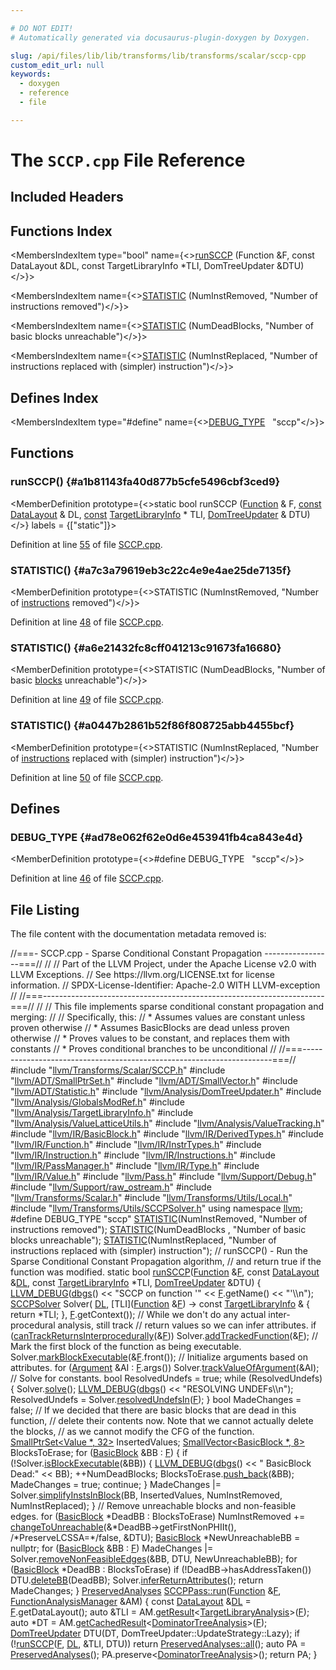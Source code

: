 ```yaml
---

# DO NOT EDIT!
# Automatically generated via docusaurus-plugin-doxygen by Doxygen.

slug: /api/files/lib/lib/transforms/lib/transforms/scalar/sccp-cpp
custom_edit_url: null
keywords:
  - doxygen
  - reference
  - file

---
```





# The `SCCP.cpp` File Reference

<DoxygenPage pluginConfig={pluginConfig}>



## Included Headers

<IncludesList>
<IncludesListItem
  filePath="llvm/Transforms/Scalar/SCCP.h"
  permalink="/docs/api/files/include/include/llvm/include/llvm/transforms/include/llvm/transforms/scalar/sccp-h"
  isLocal="true" />
<IncludesListItem
  filePath="llvm/ADT/SmallPtrSet.h"
  permalink="/docs/api/files/include/include/llvm/include/llvm/adt/smallptrset-h"
  isLocal="true" />
<IncludesListItem
  filePath="llvm/ADT/SmallVector.h"
  permalink="/docs/api/files/include/include/llvm/include/llvm/adt/smallvector-h"
  isLocal="true" />
<IncludesListItem
  filePath="llvm/ADT/Statistic.h"
  permalink="/docs/api/files/include/include/llvm/include/llvm/adt/statistic-h"
  isLocal="true" />
<IncludesListItem
  filePath="llvm/Analysis/DomTreeUpdater.h"
  permalink="/docs/api/files/include/include/llvm/include/llvm/analysis/domtreeupdater-h"
  isLocal="true" />
<IncludesListItem
  filePath="llvm/Analysis/GlobalsModRef.h"
  permalink="/docs/api/files/include/include/llvm/include/llvm/analysis/globalsmodref-h"
  isLocal="true" />
<IncludesListItem
  filePath="llvm/Analysis/TargetLibraryInfo.h"
  permalink="/docs/api/files/include/include/llvm/include/llvm/analysis/targetlibraryinfo-h"
  isLocal="true" />
<IncludesListItem
  filePath="llvm/Analysis/ValueLatticeUtils.h"
  permalink="/docs/api/files/include/include/llvm/include/llvm/analysis/valuelatticeutils-h"
  isLocal="true" />
<IncludesListItem
  filePath="llvm/Analysis/ValueTracking.h"
  permalink="/docs/api/files/include/include/llvm/include/llvm/analysis/valuetracking-h"
  isLocal="true" />
<IncludesListItem
  filePath="llvm/IR/BasicBlock.h"
  permalink="/docs/api/files/include/include/llvm/include/llvm/ir/basicblock-h"
  isLocal="true" />
<IncludesListItem
  filePath="llvm/IR/DerivedTypes.h"
  permalink="/docs/api/files/include/include/llvm/include/llvm/ir/derivedtypes-h"
  isLocal="true" />
<IncludesListItem
  filePath="llvm/IR/Function.h"
  permalink="/docs/api/files/include/include/llvm/include/llvm/ir/function-h"
  isLocal="true" />
<IncludesListItem
  filePath="llvm/IR/InstrTypes.h"
  permalink="/docs/api/files/include/include/llvm/include/llvm/ir/instrtypes-h"
  isLocal="true" />
<IncludesListItem
  filePath="llvm/IR/Instruction.h"
  permalink="/docs/api/files/include/include/llvm/include/llvm/ir/instruction-h"
  isLocal="true" />
<IncludesListItem
  filePath="llvm/IR/Instructions.h"
  permalink="/docs/api/files/include/include/llvm/include/llvm/ir/instructions-h"
  isLocal="true" />
<IncludesListItem
  filePath="llvm/IR/PassManager.h"
  permalink="/docs/api/files/include/include/llvm/include/llvm/ir/passmanager-h"
  isLocal="true" />
<IncludesListItem
  filePath="llvm/IR/Type.h"
  permalink="/docs/api/files/include/include/llvm/include/llvm/ir/type-h"
  isLocal="true" />
<IncludesListItem
  filePath="llvm/IR/Value.h"
  permalink="/docs/api/files/include/include/llvm/include/llvm/ir/value-h"
  isLocal="true" />
<IncludesListItem
  filePath="llvm/Pass.h"
  permalink="/docs/api/files/include/include/llvm/pass-h"
  isLocal="true" />
<IncludesListItem
  filePath="llvm/Support/Debug.h"
  permalink="/docs/api/files/include/include/llvm/include/llvm/support/debug-h"
  isLocal="true" />
<IncludesListItem
  filePath="llvm/Support/raw_ostream.h"
  permalink="/docs/api/files/include/include/llvm/include/llvm/support/raw-ostream-h"
  isLocal="true" />
<IncludesListItem
  filePath="llvm/Transforms/Scalar.h"
  permalink="/docs/api/files/include/include/llvm/include/llvm/transforms/scalar-h"
  isLocal="true" />
<IncludesListItem
  filePath="llvm/Transforms/Utils/Local.h"
  permalink="/docs/api/files/include/include/llvm/include/llvm/transforms/include/llvm/transforms/utils/local-h"
  isLocal="true" />
<IncludesListItem
  filePath="llvm/Transforms/Utils/SCCPSolver.h"
  permalink="/docs/api/files/include/include/llvm/include/llvm/transforms/include/llvm/transforms/utils/sccpsolver-h"
  isLocal="true" />
</IncludesList>

## Functions Index

<MembersIndex>

<MembersIndexItem
  type="bool"
  name={<><a href="#a1b81143fa40d877b5cfe5496cbf3ced9">runSCCP</a> (Function &amp;F, const DataLayout &amp;DL, const TargetLibraryInfo &#42;TLI, DomTreeUpdater &amp;DTU)</>}>
</MembersIndexItem>

<MembersIndexItem
  name={<><a href="#a7c3a79619eb3c22c4e9e4ae25de7135f">STATISTIC</a> (NumInstRemoved, &quot;Number of instructions removed&quot;)</>}>
</MembersIndexItem>

<MembersIndexItem
  name={<><a href="#a6e21432fc8cff041213c91673fa16680">STATISTIC</a> (NumDeadBlocks, &quot;Number of basic blocks unreachable&quot;)</>}>
</MembersIndexItem>

<MembersIndexItem
  name={<><a href="#a0447b2861b52f86f808725abb4455bcf">STATISTIC</a> (NumInstReplaced, &quot;Number of instructions replaced with (simpler) instruction&quot;)</>}>
</MembersIndexItem>

</MembersIndex>

## Defines Index

<MembersIndex>

<MembersIndexItem
  type="#define"
  name={<><a href="#ad78e062f62e0d6e453941fb4ca843e4d">DEBUG&#95;TYPE</a>&nbsp;&nbsp;&nbsp;&quot;sccp&quot;</>}>
</MembersIndexItem>

</MembersIndex>


<SectionDefinition>

## Functions

### runSCCP() {#a1b81143fa40d877b5cfe5496cbf3ced9}

<MemberDefinition
  prototype={<>static bool runSCCP (<a href="/docs/api/classes/llvm/function">Function</a> &amp; F, <a href="/docs/api/files/lib/lib/target/lib/target/aarch64/aarch64promoteconstant-cpp/#a90f8350fecae261c25be85d38b451bff">const</a> <a href="/docs/api/classes/llvm/datalayout">DataLayout</a> &amp; DL, <a href="/docs/api/files/lib/lib/target/lib/target/aarch64/aarch64promoteconstant-cpp/#a90f8350fecae261c25be85d38b451bff">const</a> <a href="/docs/api/classes/llvm/targetlibraryinfo">TargetLibraryInfo</a> &#42; TLI, <a href="/docs/api/classes/llvm/domtreeupdater">DomTreeUpdater</a> &amp; DTU)</>}
  labels = {["static"]}>

Definition at line <a href="#l00055">55</a> of file <a href="/docs/api/files/lib/lib/transforms/lib/transforms/scalar/sccp-cpp">SCCP.cpp</a>.
</MemberDefinition>

### STATISTIC() {#a7c3a79619eb3c22c4e9e4ae25de7135f}

<MemberDefinition
  prototype={<>STATISTIC (NumInstRemoved, &quot;Number of <a href="/docs/api/files/lib/lib/codegen/atomicexpandpass-cpp/#a1bcc06b1cb86bd0ea08f33323190bdaa">instructions</a> removed&quot;)</>}>

Definition at line <a href="#l00048">48</a> of file <a href="/docs/api/files/lib/lib/transforms/lib/transforms/scalar/sccp-cpp">SCCP.cpp</a>.
</MemberDefinition>

### STATISTIC() {#a6e21432fc8cff041213c91673fa16680}

<MemberDefinition
  prototype={<>STATISTIC (NumDeadBlocks, &quot;Number of basic <a href="/docs/api/files/lib/lib/codegen/basicblocksections-cpp/#a6b480a971048f2d9cc342c18046d7774">blocks</a> unreachable&quot;)</>}>

Definition at line <a href="#l00049">49</a> of file <a href="/docs/api/files/lib/lib/transforms/lib/transforms/scalar/sccp-cpp">SCCP.cpp</a>.
</MemberDefinition>

### STATISTIC() {#a0447b2861b52f86f808725abb4455bcf}

<MemberDefinition
  prototype={<>STATISTIC (NumInstReplaced, &quot;Number of <a href="/docs/api/files/lib/lib/codegen/atomicexpandpass-cpp/#a1bcc06b1cb86bd0ea08f33323190bdaa">instructions</a> replaced with (simpler) instruction&quot;)</>}>

Definition at line <a href="#l00050">50</a> of file <a href="/docs/api/files/lib/lib/transforms/lib/transforms/scalar/sccp-cpp">SCCP.cpp</a>.
</MemberDefinition>

</SectionDefinition>

<SectionDefinition>

## Defines

### DEBUG&#95;TYPE {#ad78e062f62e0d6e453941fb4ca843e4d}

<MemberDefinition
  prototype={<>#define DEBUG&#95;TYPE&nbsp;&nbsp;&nbsp;&quot;sccp&quot;</>}>

Definition at line <a href="#l00046">46</a> of file <a href="/docs/api/files/lib/lib/transforms/lib/transforms/scalar/sccp-cpp">SCCP.cpp</a>.
</MemberDefinition>

</SectionDefinition>

## File Listing

The file content with the documentation metadata removed is:

<ProgramListing>

<Link id="l00001" /><CodeLine lineNumber="1"><span class="doxyHighlightComment">//===- SCCP.cpp - Sparse Conditional Constant Propagation -----------------===//</span></CodeLine>
<Link id="l00002" /><CodeLine lineNumber="2"><span class="doxyHighlightComment">//</span></CodeLine>
<Link id="l00003" /><CodeLine lineNumber="3"><span class="doxyHighlightComment">// Part of the LLVM Project, under the Apache License v2.0 with LLVM Exceptions.</span></CodeLine>
<Link id="l00004" /><CodeLine lineNumber="4"><span class="doxyHighlightComment">// See https://llvm.org/LICENSE.txt for license information.</span></CodeLine>
<Link id="l00005" /><CodeLine lineNumber="5"><span class="doxyHighlightComment">// SPDX-License-Identifier: Apache-2.0 WITH LLVM-exception</span></CodeLine>
<Link id="l00006" /><CodeLine lineNumber="6"><span class="doxyHighlightComment">//</span></CodeLine>
<Link id="l00007" /><CodeLine lineNumber="7"><span class="doxyHighlightComment">//===----------------------------------------------------------------------===//</span></CodeLine>
<Link id="l00008" /><CodeLine lineNumber="8"><span class="doxyHighlightComment">//</span></CodeLine>
<Link id="l00009" /><CodeLine lineNumber="9"><span class="doxyHighlightComment">// This file implements sparse conditional constant propagation and merging:</span></CodeLine>
<Link id="l00010" /><CodeLine lineNumber="10"><span class="doxyHighlightComment">//</span></CodeLine>
<Link id="l00011" /><CodeLine lineNumber="11"><span class="doxyHighlightComment">// Specifically, this:</span></CodeLine>
<Link id="l00012" /><CodeLine lineNumber="12"><span class="doxyHighlightComment">//   &#42; Assumes values are constant unless proven otherwise</span></CodeLine>
<Link id="l00013" /><CodeLine lineNumber="13"><span class="doxyHighlightComment">//   &#42; Assumes BasicBlocks are dead unless proven otherwise</span></CodeLine>
<Link id="l00014" /><CodeLine lineNumber="14"><span class="doxyHighlightComment">//   &#42; Proves values to be constant, and replaces them with constants</span></CodeLine>
<Link id="l00015" /><CodeLine lineNumber="15"><span class="doxyHighlightComment">//   &#42; Proves conditional branches to be unconditional</span></CodeLine>
<Link id="l00016" /><CodeLine lineNumber="16"><span class="doxyHighlightComment">//</span></CodeLine>
<Link id="l00017" /><CodeLine lineNumber="17"><span class="doxyHighlightComment">//===----------------------------------------------------------------------===//</span></CodeLine>
<Link id="l00018" /><CodeLine lineNumber="18"></CodeLine>
<Link id="l00019" /><CodeLine lineNumber="19"><span class="doxyHighlightPreprocessor">#include &quot;<a href="/docs/api/files/include/include/llvm/include/llvm/transforms/include/llvm/transforms/scalar/sccp-h">llvm/Transforms/Scalar/SCCP.h</a>&quot;</span></CodeLine>
<Link id="l00020" /><CodeLine lineNumber="20"><span class="doxyHighlightPreprocessor">#include &quot;<a href="/docs/api/files/include/include/llvm/include/llvm/adt/smallptrset-h">llvm/ADT/SmallPtrSet.h</a>&quot;</span></CodeLine>
<Link id="l00021" /><CodeLine lineNumber="21"><span class="doxyHighlightPreprocessor">#include &quot;<a href="/docs/api/files/include/include/llvm/include/llvm/adt/smallvector-h">llvm/ADT/SmallVector.h</a>&quot;</span></CodeLine>
<Link id="l00022" /><CodeLine lineNumber="22"><span class="doxyHighlightPreprocessor">#include &quot;<a href="/docs/api/files/include/include/llvm/include/llvm/adt/statistic-h">llvm/ADT/Statistic.h</a>&quot;</span></CodeLine>
<Link id="l00023" /><CodeLine lineNumber="23"><span class="doxyHighlightPreprocessor">#include &quot;<a href="/docs/api/files/include/include/llvm/include/llvm/analysis/domtreeupdater-h">llvm/Analysis/DomTreeUpdater.h</a>&quot;</span></CodeLine>
<Link id="l00024" /><CodeLine lineNumber="24"><span class="doxyHighlightPreprocessor">#include &quot;<a href="/docs/api/files/include/include/llvm/include/llvm/analysis/globalsmodref-h">llvm/Analysis/GlobalsModRef.h</a>&quot;</span></CodeLine>
<Link id="l00025" /><CodeLine lineNumber="25"><span class="doxyHighlightPreprocessor">#include &quot;<a href="/docs/api/files/include/include/llvm/include/llvm/analysis/targetlibraryinfo-h">llvm/Analysis/TargetLibraryInfo.h</a>&quot;</span></CodeLine>
<Link id="l00026" /><CodeLine lineNumber="26"><span class="doxyHighlightPreprocessor">#include &quot;<a href="/docs/api/files/include/include/llvm/include/llvm/analysis/valuelatticeutils-h">llvm/Analysis/ValueLatticeUtils.h</a>&quot;</span></CodeLine>
<Link id="l00027" /><CodeLine lineNumber="27"><span class="doxyHighlightPreprocessor">#include &quot;<a href="/docs/api/files/include/include/llvm/include/llvm/analysis/valuetracking-h">llvm/Analysis/ValueTracking.h</a>&quot;</span></CodeLine>
<Link id="l00028" /><CodeLine lineNumber="28"><span class="doxyHighlightPreprocessor">#include &quot;<a href="/docs/api/files/include/include/llvm/include/llvm/ir/basicblock-h">llvm/IR/BasicBlock.h</a>&quot;</span></CodeLine>
<Link id="l00029" /><CodeLine lineNumber="29"><span class="doxyHighlightPreprocessor">#include &quot;<a href="/docs/api/files/include/include/llvm/include/llvm/ir/derivedtypes-h">llvm/IR/DerivedTypes.h</a>&quot;</span></CodeLine>
<Link id="l00030" /><CodeLine lineNumber="30"><span class="doxyHighlightPreprocessor">#include &quot;<a href="/docs/api/files/include/include/llvm/include/llvm/ir/function-h">llvm/IR/Function.h</a>&quot;</span></CodeLine>
<Link id="l00031" /><CodeLine lineNumber="31"><span class="doxyHighlightPreprocessor">#include &quot;<a href="/docs/api/files/include/include/llvm/include/llvm/ir/instrtypes-h">llvm/IR/InstrTypes.h</a>&quot;</span></CodeLine>
<Link id="l00032" /><CodeLine lineNumber="32"><span class="doxyHighlightPreprocessor">#include &quot;<a href="/docs/api/files/include/include/llvm/include/llvm/ir/instruction-h">llvm/IR/Instruction.h</a>&quot;</span></CodeLine>
<Link id="l00033" /><CodeLine lineNumber="33"><span class="doxyHighlightPreprocessor">#include &quot;<a href="/docs/api/files/include/include/llvm/include/llvm/ir/instructions-h">llvm/IR/Instructions.h</a>&quot;</span></CodeLine>
<Link id="l00034" /><CodeLine lineNumber="34"><span class="doxyHighlightPreprocessor">#include &quot;<a href="/docs/api/files/include/include/llvm/include/llvm/ir/passmanager-h">llvm/IR/PassManager.h</a>&quot;</span></CodeLine>
<Link id="l00035" /><CodeLine lineNumber="35"><span class="doxyHighlightPreprocessor">#include &quot;<a href="/docs/api/files/include/include/llvm/include/llvm/ir/type-h">llvm/IR/Type.h</a>&quot;</span></CodeLine>
<Link id="l00036" /><CodeLine lineNumber="36"><span class="doxyHighlightPreprocessor">#include &quot;<a href="/docs/api/files/include/include/llvm/include/llvm/ir/value-h">llvm/IR/Value.h</a>&quot;</span></CodeLine>
<Link id="l00037" /><CodeLine lineNumber="37"><span class="doxyHighlightPreprocessor">#include &quot;<a href="/docs/api/files/include/include/llvm/pass-h">llvm/Pass.h</a>&quot;</span></CodeLine>
<Link id="l00038" /><CodeLine lineNumber="38"><span class="doxyHighlightPreprocessor">#include &quot;<a href="/docs/api/files/include/include/llvm/include/llvm/support/debug-h">llvm/Support/Debug.h</a>&quot;</span></CodeLine>
<Link id="l00039" /><CodeLine lineNumber="39"><span class="doxyHighlightPreprocessor">#include &quot;<a href="/docs/api/files/include/include/llvm/include/llvm/support/raw-ostream-h">llvm/Support/raw&#95;ostream.h</a>&quot;</span></CodeLine>
<Link id="l00040" /><CodeLine lineNumber="40"><span class="doxyHighlightPreprocessor">#include &quot;<a href="/docs/api/files/include/include/llvm/include/llvm/transforms/scalar-h">llvm/Transforms/Scalar.h</a>&quot;</span></CodeLine>
<Link id="l00041" /><CodeLine lineNumber="41"><span class="doxyHighlightPreprocessor">#include &quot;<a href="/docs/api/files/include/include/llvm/include/llvm/transforms/include/llvm/transforms/utils/local-h">llvm/Transforms/Utils/Local.h</a>&quot;</span></CodeLine>
<Link id="l00042" /><CodeLine lineNumber="42"><span class="doxyHighlightPreprocessor">#include &quot;<a href="/docs/api/files/include/include/llvm/include/llvm/transforms/include/llvm/transforms/utils/sccpsolver-h">llvm/Transforms/Utils/SCCPSolver.h</a>&quot;</span></CodeLine>
<Link id="l00043" /><CodeLine lineNumber="43"></CodeLine>
<Link id="l00044" /><CodeLine lineNumber="44"><span class="doxyHighlightKeyword">using namespace </span><span class="doxyHighlight"><a href="/docs/api/namespaces/llvm">llvm</a>;</span></CodeLine>
<Link id="l00045" /><CodeLine lineNumber="45"></CodeLine>
<Link id="l00046" /><CodeLine lineNumber="46" lineLink="#ad78e062f62e0d6e453941fb4ca843e4d"><span class="doxyHighlightPreprocessor">#define DEBUG&#95;TYPE &quot;sccp&quot;</span></CodeLine>
<Link id="l00047" /><CodeLine lineNumber="47"></CodeLine>
<Link id="l00048" /><CodeLine lineNumber="48" lineLink="#a7c3a79619eb3c22c4e9e4ae25de7135f"><span class="doxyHighlight"><a href="/docs/api/files/include/include/llvm/include/llvm/adt/statistic-h/#ad6117415b93e5675d5a6c8e1855b3b2f">STATISTIC</a>(NumInstRemoved, </span><span class="doxyHighlightStringLiteral">&quot;Number of instructions removed&quot;</span><span class="doxyHighlight">);</span></CodeLine>
<Link id="l00049" /><CodeLine lineNumber="49" lineLink="#a6e21432fc8cff041213c91673fa16680"><span class="doxyHighlight"><a href="/docs/api/files/include/include/llvm/include/llvm/adt/statistic-h/#ad6117415b93e5675d5a6c8e1855b3b2f">STATISTIC</a>(NumDeadBlocks , </span><span class="doxyHighlightStringLiteral">&quot;Number of basic blocks unreachable&quot;</span><span class="doxyHighlight">);</span></CodeLine>
<Link id="l00050" /><CodeLine lineNumber="50" lineLink="#a0447b2861b52f86f808725abb4455bcf"><span class="doxyHighlight"><a href="/docs/api/files/include/include/llvm/include/llvm/adt/statistic-h/#ad6117415b93e5675d5a6c8e1855b3b2f">STATISTIC</a>(NumInstReplaced,</span></CodeLine>
<Link id="l00051" /><CodeLine lineNumber="51"><span class="doxyHighlight">          </span><span class="doxyHighlightStringLiteral">&quot;Number of instructions replaced with (simpler) instruction&quot;</span><span class="doxyHighlight">);</span></CodeLine>
<Link id="l00052" /><CodeLine lineNumber="52"></CodeLine>
<Link id="l00053" /><CodeLine lineNumber="53"><span class="doxyHighlightComment">// runSCCP() - Run the Sparse Conditional Constant Propagation algorithm,</span></CodeLine>
<Link id="l00054" /><CodeLine lineNumber="54"><span class="doxyHighlightComment">// and return true if the function was modified.</span></CodeLine>
<Link id="l00055" /><CodeLine lineNumber="55" lineLink="#a1b81143fa40d877b5cfe5496cbf3ced9"><span class="doxyHighlightKeyword">static</span><span class="doxyHighlight"> </span><span class="doxyHighlightKeywordType">bool</span><span class="doxyHighlight"> <a href="#a1b81143fa40d877b5cfe5496cbf3ced9">runSCCP</a>(<a href="/docs/api/classes/llvm/function">Function</a> &amp;<a href="/docs/api/files/lib/lib/support/md5-cpp/#a96d73bbd7af15cb1fc38c3f4a3bd82e9">F</a>, </span><span class="doxyHighlightKeyword">const</span><span class="doxyHighlight"> <a href="/docs/api/classes/llvm/datalayout">DataLayout</a> &amp;<a href="/docs/api/files/lib/lib/target/lib/target/arm/armslshardening-cpp/#ad467c4ab9119043f9b7750ab986be61a">DL</a>,</span></CodeLine>
<Link id="l00056" /><CodeLine lineNumber="56"><span class="doxyHighlight">                    </span><span class="doxyHighlightKeyword">const</span><span class="doxyHighlight"> <a href="/docs/api/classes/llvm/targetlibraryinfo">TargetLibraryInfo</a> &#42;TLI, <a href="/docs/api/classes/llvm/domtreeupdater">DomTreeUpdater</a> &amp;DTU) &#123;</span></CodeLine>
<Link id="l00057" /><CodeLine lineNumber="57"><span class="doxyHighlight">  <a href="/docs/api/files/include/include/llvm/include/llvm/support/debug-h/#a196897517069dda1bdb549e24468f7d7">LLVM&#95;DEBUG</a>(<a href="/docs/api/namespaces/llvm/#a7c46c742c31be54870e2038048e6b391">dbgs</a>() &lt;&lt; </span><span class="doxyHighlightStringLiteral">&quot;SCCP on function &#39;&quot;</span><span class="doxyHighlight"> &lt;&lt; <a href="/docs/api/files/lib/lib/support/md5-cpp/#a96d73bbd7af15cb1fc38c3f4a3bd82e9">F</a>.getName() &lt;&lt; </span><span class="doxyHighlightStringLiteral">&quot;&#39;\\n&quot;</span><span class="doxyHighlight">);</span></CodeLine>
<Link id="l00058" /><CodeLine lineNumber="58"><span class="doxyHighlight">  <a href="/docs/api/classes/llvm/sccpsolver">SCCPSolver</a> Solver(</span></CodeLine>
<Link id="l00059" /><CodeLine lineNumber="59"><span class="doxyHighlight">      <a href="/docs/api/files/lib/lib/target/lib/target/arm/armslshardening-cpp/#ad467c4ab9119043f9b7750ab986be61a">DL</a>, &#91;TLI&#93;(<a href="/docs/api/classes/llvm/function">Function</a> &amp;<a href="/docs/api/files/lib/lib/support/md5-cpp/#a96d73bbd7af15cb1fc38c3f4a3bd82e9">F</a>) -&gt; </span><span class="doxyHighlightKeyword">const</span><span class="doxyHighlight"> <a href="/docs/api/classes/llvm/targetlibraryinfo">TargetLibraryInfo</a> &amp; &#123; </span><span class="doxyHighlightKeywordFlow">return</span><span class="doxyHighlight"> &#42;TLI; &#125;,</span></CodeLine>
<Link id="l00060" /><CodeLine lineNumber="60"><span class="doxyHighlight">      <a href="/docs/api/files/lib/lib/support/md5-cpp/#a96d73bbd7af15cb1fc38c3f4a3bd82e9">F</a>.getContext());</span></CodeLine>
<Link id="l00061" /><CodeLine lineNumber="61"></CodeLine>
<Link id="l00062" /><CodeLine lineNumber="62"><span class="doxyHighlight">  </span><span class="doxyHighlightComment">// While we don&#39;t do any actual inter-procedural analysis, still track</span></CodeLine>
<Link id="l00063" /><CodeLine lineNumber="63"><span class="doxyHighlight">  </span><span class="doxyHighlightComment">// return values so we can infer attributes.</span></CodeLine>
<Link id="l00064" /><CodeLine lineNumber="64"><span class="doxyHighlight">  </span><span class="doxyHighlightKeywordFlow">if</span><span class="doxyHighlight"> (<a href="/docs/api/namespaces/llvm/#abea1c899c9779be14155ce717136ebe4">canTrackReturnsInterprocedurally</a>(&amp;<a href="/docs/api/files/lib/lib/support/md5-cpp/#a96d73bbd7af15cb1fc38c3f4a3bd82e9">F</a>))</span></CodeLine>
<Link id="l00065" /><CodeLine lineNumber="65"><span class="doxyHighlight">    Solver.<a href="/docs/api/classes/llvm/sccpsolver/#a5147010939209f2d4c1b7891d2f1ef43">addTrackedFunction</a>(&amp;<a href="/docs/api/files/lib/lib/support/md5-cpp/#a96d73bbd7af15cb1fc38c3f4a3bd82e9">F</a>);</span></CodeLine>
<Link id="l00066" /><CodeLine lineNumber="66"></CodeLine>
<Link id="l00067" /><CodeLine lineNumber="67"><span class="doxyHighlight">  </span><span class="doxyHighlightComment">// Mark the first block of the function as being executable.</span></CodeLine>
<Link id="l00068" /><CodeLine lineNumber="68"><span class="doxyHighlight">  Solver.<a href="/docs/api/classes/llvm/sccpsolver/#acb2fa77f7d65438220a9fef42964d284">markBlockExecutable</a>(&amp;<a href="/docs/api/files/lib/lib/support/md5-cpp/#a96d73bbd7af15cb1fc38c3f4a3bd82e9">F</a>.front());</span></CodeLine>
<Link id="l00069" /><CodeLine lineNumber="69"></CodeLine>
<Link id="l00070" /><CodeLine lineNumber="70"><span class="doxyHighlight">  </span><span class="doxyHighlightComment">// Initialize arguments based on attributes.</span></CodeLine>
<Link id="l00071" /><CodeLine lineNumber="71"><span class="doxyHighlight">  </span><span class="doxyHighlightKeywordFlow">for</span><span class="doxyHighlight"> (<a href="/docs/api/classes/llvm/argument">Argument</a> &amp;AI : <a href="/docs/api/files/lib/lib/support/md5-cpp/#a96d73bbd7af15cb1fc38c3f4a3bd82e9">F</a>.args())</span></CodeLine>
<Link id="l00072" /><CodeLine lineNumber="72"><span class="doxyHighlight">    Solver.<a href="/docs/api/classes/llvm/sccpsolver/#a3bca075219cfb484e464a6f89d37786d">trackValueOfArgument</a>(&amp;AI);</span></CodeLine>
<Link id="l00073" /><CodeLine lineNumber="73"></CodeLine>
<Link id="l00074" /><CodeLine lineNumber="74"><span class="doxyHighlight">  </span><span class="doxyHighlightComment">// Solve for constants.</span></CodeLine>
<Link id="l00075" /><CodeLine lineNumber="75"><span class="doxyHighlight">  </span><span class="doxyHighlightKeywordType">bool</span><span class="doxyHighlight"> ResolvedUndefs = </span><span class="doxyHighlightKeyword">true</span><span class="doxyHighlight">;</span></CodeLine>
<Link id="l00076" /><CodeLine lineNumber="76"><span class="doxyHighlight">  </span><span class="doxyHighlightKeywordFlow">while</span><span class="doxyHighlight"> (ResolvedUndefs) &#123;</span></CodeLine>
<Link id="l00077" /><CodeLine lineNumber="77"><span class="doxyHighlight">    Solver.<a href="/docs/api/classes/llvm/sccpsolver/#a2d6a1ff9823ca3ddb89d80fe379603ee">solve</a>();</span></CodeLine>
<Link id="l00078" /><CodeLine lineNumber="78"><span class="doxyHighlight">    <a href="/docs/api/files/include/include/llvm/include/llvm/support/debug-h/#a196897517069dda1bdb549e24468f7d7">LLVM&#95;DEBUG</a>(<a href="/docs/api/namespaces/llvm/#a7c46c742c31be54870e2038048e6b391">dbgs</a>() &lt;&lt; </span><span class="doxyHighlightStringLiteral">&quot;RESOLVING UNDEFs\\n&quot;</span><span class="doxyHighlight">);</span></CodeLine>
<Link id="l00079" /><CodeLine lineNumber="79"><span class="doxyHighlight">    ResolvedUndefs = Solver.<a href="/docs/api/classes/llvm/sccpsolver/#a814c9ef427065262b0ff3c0dc3d9f19d">resolvedUndefsIn</a>(<a href="/docs/api/files/lib/lib/support/md5-cpp/#a96d73bbd7af15cb1fc38c3f4a3bd82e9">F</a>);</span></CodeLine>
<Link id="l00080" /><CodeLine lineNumber="80"><span class="doxyHighlight">  &#125;</span></CodeLine>
<Link id="l00081" /><CodeLine lineNumber="81"></CodeLine>
<Link id="l00082" /><CodeLine lineNumber="82"><span class="doxyHighlight">  </span><span class="doxyHighlightKeywordType">bool</span><span class="doxyHighlight"> MadeChanges = </span><span class="doxyHighlightKeyword">false</span><span class="doxyHighlight">;</span></CodeLine>
<Link id="l00083" /><CodeLine lineNumber="83"></CodeLine>
<Link id="l00084" /><CodeLine lineNumber="84"><span class="doxyHighlight">  </span><span class="doxyHighlightComment">// If we decided that there are basic blocks that are dead in this function,</span></CodeLine>
<Link id="l00085" /><CodeLine lineNumber="85"><span class="doxyHighlight">  </span><span class="doxyHighlightComment">// delete their contents now.  Note that we cannot actually delete the blocks,</span></CodeLine>
<Link id="l00086" /><CodeLine lineNumber="86"><span class="doxyHighlight">  </span><span class="doxyHighlightComment">// as we cannot modify the CFG of the function.</span></CodeLine>
<Link id="l00087" /><CodeLine lineNumber="87"></CodeLine>
<Link id="l00088" /><CodeLine lineNumber="88"><span class="doxyHighlight">  <a href="/docs/api/classes/llvm/smallptrset">SmallPtrSet&lt;Value &#42;, 32&gt;</a> InsertedValues;</span></CodeLine>
<Link id="l00089" /><CodeLine lineNumber="89"><span class="doxyHighlight">  <a href="/docs/api/classes/llvm/smallvector">SmallVector&lt;BasicBlock &#42;, 8&gt;</a> BlocksToErase;</span></CodeLine>
<Link id="l00090" /><CodeLine lineNumber="90"><span class="doxyHighlight">  </span><span class="doxyHighlightKeywordFlow">for</span><span class="doxyHighlight"> (<a href="/docs/api/classes/llvm/basicblock">BasicBlock</a> &amp;BB : <a href="/docs/api/files/lib/lib/support/md5-cpp/#a96d73bbd7af15cb1fc38c3f4a3bd82e9">F</a>) &#123;</span></CodeLine>
<Link id="l00091" /><CodeLine lineNumber="91"><span class="doxyHighlight">    </span><span class="doxyHighlightKeywordFlow">if</span><span class="doxyHighlight"> (!Solver.<a href="/docs/api/classes/llvm/sccpsolver/#ac16a1026117ac160108d8a5bab0ae445">isBlockExecutable</a>(&amp;BB)) &#123;</span></CodeLine>
<Link id="l00092" /><CodeLine lineNumber="92"><span class="doxyHighlight">      <a href="/docs/api/files/include/include/llvm/include/llvm/support/debug-h/#a196897517069dda1bdb549e24468f7d7">LLVM&#95;DEBUG</a>(<a href="/docs/api/namespaces/llvm/#a7c46c742c31be54870e2038048e6b391">dbgs</a>() &lt;&lt; </span><span class="doxyHighlightStringLiteral">&quot;  BasicBlock Dead:&quot;</span><span class="doxyHighlight"> &lt;&lt; BB);</span></CodeLine>
<Link id="l00093" /><CodeLine lineNumber="93"><span class="doxyHighlight">      ++NumDeadBlocks;</span></CodeLine>
<Link id="l00094" /><CodeLine lineNumber="94"><span class="doxyHighlight">      BlocksToErase.<a href="/docs/api/classes/llvm/smallvectortemplatebase/#af42bfbc067df27c19ee2fc859df58799">push&#95;back</a>(&amp;BB);</span></CodeLine>
<Link id="l00095" /><CodeLine lineNumber="95"><span class="doxyHighlight">      MadeChanges = </span><span class="doxyHighlightKeyword">true</span><span class="doxyHighlight">;</span></CodeLine>
<Link id="l00096" /><CodeLine lineNumber="96"><span class="doxyHighlight">      </span><span class="doxyHighlightKeywordFlow">continue</span><span class="doxyHighlight">;</span></CodeLine>
<Link id="l00097" /><CodeLine lineNumber="97"><span class="doxyHighlight">    &#125;</span></CodeLine>
<Link id="l00098" /><CodeLine lineNumber="98"></CodeLine>
<Link id="l00099" /><CodeLine lineNumber="99"><span class="doxyHighlight">    MadeChanges |= Solver.<a href="/docs/api/classes/llvm/sccpsolver/#a9cfdaab0d47c510fa75c73885c78cd06">simplifyInstsInBlock</a>(BB, InsertedValues,</span></CodeLine>
<Link id="l00100" /><CodeLine lineNumber="100"><span class="doxyHighlight">                                               NumInstRemoved, NumInstReplaced);</span></CodeLine>
<Link id="l00101" /><CodeLine lineNumber="101"><span class="doxyHighlight">  &#125;</span></CodeLine>
<Link id="l00102" /><CodeLine lineNumber="102"></CodeLine>
<Link id="l00103" /><CodeLine lineNumber="103"><span class="doxyHighlight">  </span><span class="doxyHighlightComment">// Remove unreachable blocks and non-feasible edges.</span></CodeLine>
<Link id="l00104" /><CodeLine lineNumber="104"><span class="doxyHighlight">  </span><span class="doxyHighlightKeywordFlow">for</span><span class="doxyHighlight"> (<a href="/docs/api/classes/llvm/basicblock">BasicBlock</a> &#42;DeadBB : BlocksToErase)</span></CodeLine>
<Link id="l00105" /><CodeLine lineNumber="105"><span class="doxyHighlight">    NumInstRemoved += <a href="/docs/api/namespaces/llvm/#a97370114df349e0996f133e3402c1595">changeToUnreachable</a>(&amp;&#42;DeadBB-&gt;getFirstNonPHIIt(),</span></CodeLine>
<Link id="l00106" /><CodeLine lineNumber="106"><span class="doxyHighlight">                                          </span><span class="doxyHighlightComment">/&#42;PreserveLCSSA=&#42;/</span><span class="doxyHighlightKeyword">false</span><span class="doxyHighlight">, &amp;DTU);</span></CodeLine>
<Link id="l00107" /><CodeLine lineNumber="107"></CodeLine>
<Link id="l00108" /><CodeLine lineNumber="108"><span class="doxyHighlight">  <a href="/docs/api/classes/llvm/basicblock">BasicBlock</a> &#42;NewUnreachableBB = </span><span class="doxyHighlightKeyword">nullptr</span><span class="doxyHighlight">;</span></CodeLine>
<Link id="l00109" /><CodeLine lineNumber="109"><span class="doxyHighlight">  </span><span class="doxyHighlightKeywordFlow">for</span><span class="doxyHighlight"> (<a href="/docs/api/classes/llvm/basicblock">BasicBlock</a> &amp;BB : <a href="/docs/api/files/lib/lib/support/md5-cpp/#a96d73bbd7af15cb1fc38c3f4a3bd82e9">F</a>)</span></CodeLine>
<Link id="l00110" /><CodeLine lineNumber="110"><span class="doxyHighlight">    MadeChanges |= Solver.<a href="/docs/api/classes/llvm/sccpsolver/#ab1e7a17f7727ff9a32ffc2a1efdb7bcc">removeNonFeasibleEdges</a>(&amp;BB, DTU, NewUnreachableBB);</span></CodeLine>
<Link id="l00111" /><CodeLine lineNumber="111"></CodeLine>
<Link id="l00112" /><CodeLine lineNumber="112"><span class="doxyHighlight">  </span><span class="doxyHighlightKeywordFlow">for</span><span class="doxyHighlight"> (<a href="/docs/api/classes/llvm/basicblock">BasicBlock</a> &#42;DeadBB : BlocksToErase)</span></CodeLine>
<Link id="l00113" /><CodeLine lineNumber="113"><span class="doxyHighlight">    </span><span class="doxyHighlightKeywordFlow">if</span><span class="doxyHighlight"> (!DeadBB-&gt;hasAddressTaken())</span></CodeLine>
<Link id="l00114" /><CodeLine lineNumber="114"><span class="doxyHighlight">      DTU.<a href="/docs/api/classes/llvm/domtreeupdater/#adcca375fa8086f6844e863abbf58f83b">deleteBB</a>(DeadBB);</span></CodeLine>
<Link id="l00115" /><CodeLine lineNumber="115"></CodeLine>
<Link id="l00116" /><CodeLine lineNumber="116"><span class="doxyHighlight">  Solver.<a href="/docs/api/classes/llvm/sccpsolver/#ac961f5026f37ab4f7a912c967f1ac671">inferReturnAttributes</a>();</span></CodeLine>
<Link id="l00117" /><CodeLine lineNumber="117"></CodeLine>
<Link id="l00118" /><CodeLine lineNumber="118"><span class="doxyHighlight">  </span><span class="doxyHighlightKeywordFlow">return</span><span class="doxyHighlight"> MadeChanges;</span></CodeLine>
<Link id="l00119" /><CodeLine lineNumber="119"><span class="doxyHighlight">&#125;</span></CodeLine>
<Link id="l00120" /><CodeLine lineNumber="120"></CodeLine>
<Link id="l00121" /><CodeLine lineNumber="121" lineLink="/docs/api/classes/llvm/sccppass/#ad9201f5b1be7f1b9cbff7b2b631b2256"><span class="doxyHighlight"><a href="/docs/api/classes/llvm/preservedanalyses">PreservedAnalyses</a> <a href="/docs/api/classes/llvm/sccppass/#ad9201f5b1be7f1b9cbff7b2b631b2256">SCCPPass::run</a>(<a href="/docs/api/classes/llvm/function">Function</a> &amp;<a href="/docs/api/files/lib/lib/support/md5-cpp/#a96d73bbd7af15cb1fc38c3f4a3bd82e9">F</a>, <a href="/docs/api/namespaces/llvm/#adce09a5a0de0e3177eb00e932734af2f">FunctionAnalysisManager</a> &amp;AM) &#123;</span></CodeLine>
<Link id="l00122" /><CodeLine lineNumber="122"><span class="doxyHighlight">  </span><span class="doxyHighlightKeyword">const</span><span class="doxyHighlight"> <a href="/docs/api/classes/llvm/datalayout">DataLayout</a> &amp;<a href="/docs/api/files/lib/lib/target/lib/target/arm/armslshardening-cpp/#ad467c4ab9119043f9b7750ab986be61a">DL</a> = <a href="/docs/api/files/lib/lib/support/md5-cpp/#a96d73bbd7af15cb1fc38c3f4a3bd82e9">F</a>.getDataLayout();</span></CodeLine>
<Link id="l00123" /><CodeLine lineNumber="123"><span class="doxyHighlight">  </span><span class="doxyHighlightKeyword">auto</span><span class="doxyHighlight"> &amp;TLI = AM.<a href="/docs/api/classes/llvm/analysismanager/#aaab1fad63e4f3b8679469720a873fedd">getResult</a>&lt;<a href="/docs/api/classes/llvm/targetlibraryanalysis">TargetLibraryAnalysis</a>&gt;(<a href="/docs/api/files/lib/lib/support/md5-cpp/#a96d73bbd7af15cb1fc38c3f4a3bd82e9">F</a>);</span></CodeLine>
<Link id="l00124" /><CodeLine lineNumber="124"><span class="doxyHighlight">  </span><span class="doxyHighlightKeyword">auto</span><span class="doxyHighlight"> &#42;DT = AM.<a href="/docs/api/classes/llvm/analysismanager/#a828ff8185f881fca9e3d534781244041">getCachedResult</a>&lt;<a href="/docs/api/classes/llvm/dominatortreeanalysis">DominatorTreeAnalysis</a>&gt;(<a href="/docs/api/files/lib/lib/support/md5-cpp/#a96d73bbd7af15cb1fc38c3f4a3bd82e9">F</a>);</span></CodeLine>
<Link id="l00125" /><CodeLine lineNumber="125"><span class="doxyHighlight">  <a href="/docs/api/classes/llvm/domtreeupdater">DomTreeUpdater</a> DTU(DT, DomTreeUpdater::UpdateStrategy::Lazy);</span></CodeLine>
<Link id="l00126" /><CodeLine lineNumber="126"><span class="doxyHighlight">  </span><span class="doxyHighlightKeywordFlow">if</span><span class="doxyHighlight"> (!<a href="#a1b81143fa40d877b5cfe5496cbf3ced9">runSCCP</a>(<a href="/docs/api/files/lib/lib/support/md5-cpp/#a96d73bbd7af15cb1fc38c3f4a3bd82e9">F</a>, <a href="/docs/api/files/lib/lib/target/lib/target/arm/armslshardening-cpp/#ad467c4ab9119043f9b7750ab986be61a">DL</a>, &amp;TLI, DTU))</span></CodeLine>
<Link id="l00127" /><CodeLine lineNumber="127"><span class="doxyHighlight">    </span><span class="doxyHighlightKeywordFlow">return</span><span class="doxyHighlight"> <a href="/docs/api/classes/llvm/preservedanalyses/#a1258a1ff55557c27684010ebd7283712">PreservedAnalyses::all</a>();</span></CodeLine>
<Link id="l00128" /><CodeLine lineNumber="128"></CodeLine>
<Link id="l00129" /><CodeLine lineNumber="129"><span class="doxyHighlight">  </span><span class="doxyHighlightKeyword">auto</span><span class="doxyHighlight"> PA = <a href="/docs/api/classes/llvm/preservedanalyses">PreservedAnalyses</a>();</span></CodeLine>
<Link id="l00130" /><CodeLine lineNumber="130"><span class="doxyHighlight">  PA.preserve&lt;<a href="/docs/api/classes/llvm/dominatortreeanalysis">DominatorTreeAnalysis</a>&gt;();</span></CodeLine>
<Link id="l00131" /><CodeLine lineNumber="131"><span class="doxyHighlight">  </span><span class="doxyHighlightKeywordFlow">return</span><span class="doxyHighlight"> PA;</span></CodeLine>
<Link id="l00132" /><CodeLine lineNumber="132"><span class="doxyHighlight">&#125;</span></CodeLine>

</ProgramListing>


</DoxygenPage>
